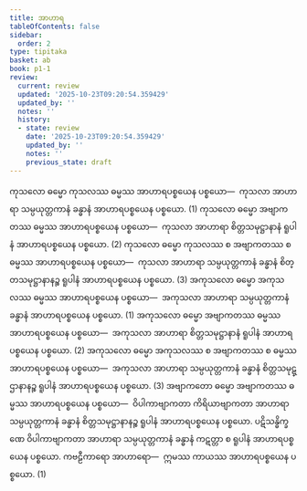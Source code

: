 ```yaml
---
title: အာဟာရ
tableOfContents: false
sidebar:
  order: 2
type: tipitaka
basket: ab
book: p1-1
review:
  current: review
  updated: '2025-10-23T09:20:54.359429'
  updated_by: ''
  notes: ''
  history:
  - state: review
    date: '2025-10-23T09:20:54.359429'
    updated_by: ''
    notes: ''
    previous_state: draft
---
```



<ReviewStatus review={frontmatter.review} showDetails={true} />

<HypothesisAnnotation frontmatter={frontmatter} />

<DynamicBreadcrumb />

<Division number="293" book="p1-1" e="ch" v="36" p="89">

<Paragraph number="950" book="p1-1">
ကုသလော ဓမ္မော ကုသလဿ ဓမ္မဿ အာဟာရပစ္စယေန ပစ္စယော—  ကုသလာ အာဟာရာ သမ္ပယုတ္တကာနံ ခန္ဓာနံ အာဟာရပစ္စယေန ပစ္စယော. (1)
</Paragraph>

<Paragraph number="951" book="p1-1">
ကုသလော ဓမ္မော အဗျာကတဿ ဓမ္မဿ အာဟာရပစ္စယေန ပစ္စယော—  ကုသလာ အာဟာရာ စိတ္တသမုဋ္ဌာနာနံ ရူပါနံ အာဟာရပစ္စယေန ပစ္စယော. (2)
</Paragraph>

<Paragraph number="952" book="p1-1">
ကုသလော ဓမ္မော ကုသလဿ စ အဗျာကတဿ စ ဓမ္မဿ အာဟာရပစ္စယေန ပစ္စယော—  ကုသလာ အာဟာရာ သမ္ပယုတ္တကာနံ ခန္ဓာနံ စိတ္တသမုဋ္ဌာနာနဉ္စ ရူပါနံ အာဟာရပစ္စယေန ပစ္စယော. (3)
</Paragraph>

<Paragraph number="953" book="p1-1">
အကုသလော ဓမ္မော အကုသလဿ ဓမ္မဿ အာဟာရပစ္စယေန ပစ္စယော—  အကုသလာ အာဟာရာ သမ္ပယုတ္တကာနံ ခန္ဓာနံ အာဟာရပစ္စယေန ပစ္စယော. (1)
</Paragraph>

<Paragraph number="954" book="p1-1">
အကုသလော ဓမ္မော အဗျာကတဿ ဓမ္မဿ အာဟာရပစ္စယေန ပစ္စယော—  အကုသလာ အာဟာရာ စိတ္တသမုဋ္ဌာနာနံ ရူပါနံ အာဟာရပစ္စယေန ပစ္စယော. (2)
</Paragraph>

<Paragraph number="955" book="p1-1">
အကုသလော ဓမ္မော အကုသလဿ စ အဗျာကတဿ စ ဓမ္မဿ အာဟာရပစ္စယေန ပစ္စယော—  အကုသလာ အာဟာရာ သမ္ပယုတ္တကာနံ ခန္ဓာနံ စိတ္တသမုဋ္ဌာနာနဉ္စ ရူပါနံ အာဟာရပစ္စယေန ပစ္စယော. (3)
</Paragraph>

<Paragraph number="956" book="p1-1">
အဗျာကတော ဓမ္မော အဗျာကတဿ ဓမ္မဿ အာဟာရပစ္စယေန ပစ္စယော—  ဝိပါကာဗျာကတာ ကိရိယာဗျာကတာ အာဟာရာ သမ္ပယုတ္တကာနံ ခန္ဓာနံ စိတ္တသမုဋ္ဌာနာနဉ္စ ရူပါနံ အာဟာရပစ္စယေန ပစ္စယော. ပဋိသန္ဓိက္ခဏေ ဝိပါကာဗျာကတာ အာဟာရာ သမ္ပယုတ္တကာနံ ခန္ဓာနံ ကဋတ္တာ စ ရူပါနံ အာဟာရပစ္စယေန ပစ္စယော. <Emphasis>ကဗဠီကာရော အာဟာရော</Emphasis>—  ဣမဿ ကာယဿ အာဟာရပစ္စယေန ပစ္စယော. (1)
</Paragraph>
</Division>